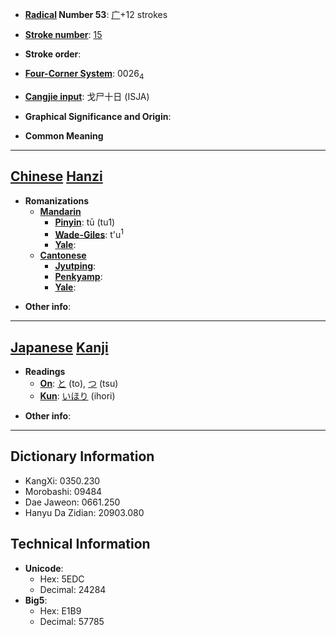 * '''[[Wiktionary:Chinese radical index| Radical]] Number 53''': [[Wiktionary:Chinese radical index 广|广]]+12 strokes

* '''[[Wiktionary:Chinese total strokes index|Stroke number]]''': [[Wiktionary:Chinese total strokes index 15|15]]

* '''Stroke order''': 

* '''[[Wiktionary:Chinese four corner index|Four-Corner System]]''': 0026<sub>4</sub>

* '''[[Wiktionary:Chinese Cangjie index|Cangjie input]]''': 戈尸十日 (ISJA)

* '''Graphical Significance and Origin''': 

* '''Common Meaning'''

----

== [[Chinese]] [[Hanzi]] ==

* '''Romanizations'''
** '''[[Mandarin]]'''
*** '''[[Pinyin]]''': tū (tu1)
*** '''[[Wade-Giles]]''': t'u<sup>1</sup>
*** '''[[Yale]]''': 
** '''[[Cantonese]]'''
*** '''[[Jyutping]]''':
*** '''[[Penkyamp]]''': 
*** '''[[Yale]]''': 

* '''Other info''': 

----

== [[Japanese]] [[Kanji]] ==

* '''Readings'''
** '''[[On]]''': [[と]] (to), [[つ]] (tsu)
** '''[[Kun]]''': [[いほり]] (ihori)

* '''Other info''':  

----

== Dictionary Information ==

* KangXi: 0350.230
* Morobashi: 09484
* Dae Jaweon: 0661.250
* Hanyu Da Zidian: 20903.080

== Technical Information ==

* '''Unicode''':
** Hex: 5EDC
** Decimal: 24284
* '''Big5''':
** Hex: E1B9
** Decimal: 57785